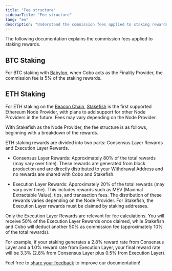 ```yaml
---
title: "Fee structure"
sidebarTitle: "Fee structure"
lang: "en"
description: "Understand the commission fees applied to staking rewards in Cobo, including details for BTC and ETH staking."
---
```

The following documentation explains the commission fees applied to staking rewards.

## BTC Staking

For BTC staking with [Babylon](https://babylonlabs.io/), when Cobo acts as the Finality Provider, the commission fee is 5% of the staking rewards.

## ETH Staking

For ETH staking on the [Beacon Chain](https://ethereum.org/en/roadmap/beacon-chain/), [Stakefish](https://stake.fish/products/classic-staking) is the first supported Ethereum Node Provider, with plans to add support for other Node Providers in the future. Fees may vary depending on the Node Provider.

With Stakefish as the Node Provider, the fee structure is as follows, beginning with a breakdown of the rewards.

ETH staking rewards are divided into two parts: Consensus Layer Rewards and Execution Layer Rewards.

- Consensus Layer Rewards: Approximately 80% of the total rewards (may vary over time). These rewards are generated from block production and are directly distributed to your Withdrawal Address and no rewards are shared with Cobo and Stakefish.

- Execution Layer Rewards: Approximately 20% of the total rewards (may vary over time). This includes rewards such as MEV (Maximal Extractable Value), tips, and transaction fees. The distribution of these rewards varies depending on the Node Provider. For Stakefish, the Execution Layer rewards must be claimed by staking addresses.

Only the Execution Layer Rewards are relevant for fee calculations. You will receive 50% of the Execution Layer Rewards once claimed, while Stakefish and Cobo will deduct another 50% as commission fee (approximately 10% of the total rewards).

For example, if your staking generates a 2.8% reward rate from Consensus Layer and a 1.0% reward rate from Execution Layer, your final reward rate will be 3.3% (2.8% from Consensus Layer plus 0.5% from Execution Layer).

<Tip>Feel free to [share your feedback](https://forms.zohopublic.com/cobo/form/DocumentFeedbackForm/formperma/QvLOhxJv1_JMsJ-1dleZ8Itb_7rzN-LtgvsDdxosoVI?referrername=manuals) to improve our documentation!</Tip>